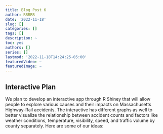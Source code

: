 ```yaml
---
title: Blog Post 6
author: RRRRR
date: '2022-11-18'
slug: []
categories: []
tags: []
description: ~
toc: yes
authors: []
series: []
lastmod: '2022-11-18T14:24:25-05:00'
featuredVideo: ~
featuredImage: ~
---
```


## Interactive Plan

We plan to develop an interactive app through R Shiney that will allow people to explore various causes and their impacts on Massachusetts Highway-Rail accidents. The interactive has different graphs as well to better visualize the relationship between accident counts and factors like weather conditions, temperature, visibility, speed, and traffic volume by county separately.
Here are some of our ideas: 
